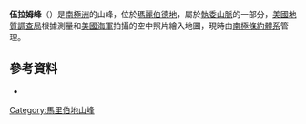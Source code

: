 {{coord|76|41|S|125|49|W|display=title}}

'''伍拉姆峰'''（{{lang-en|Woolam Peak}}）是[[南極洲|南極洲]]的山峰，位於[[瑪麗伯德地|瑪麗伯德地]]，屬於[[執委山脈|執委山脈]]的一部分，[[美國地質調查局|美國地質調查局]]根據測量和[[美國海軍|美國海軍]]拍攝的空中照片繪入地圖，現時由[[南極條約體系|南極條約體系]]管理。

==參考資料==
*{{usgs-gazetteer}}

{{DEFAULTSORT:Woolam Peak}}
[[Category:馬里伯地山峰|Category:馬里伯地山峰]]


{{MarieByrdLand-geo-stub}}